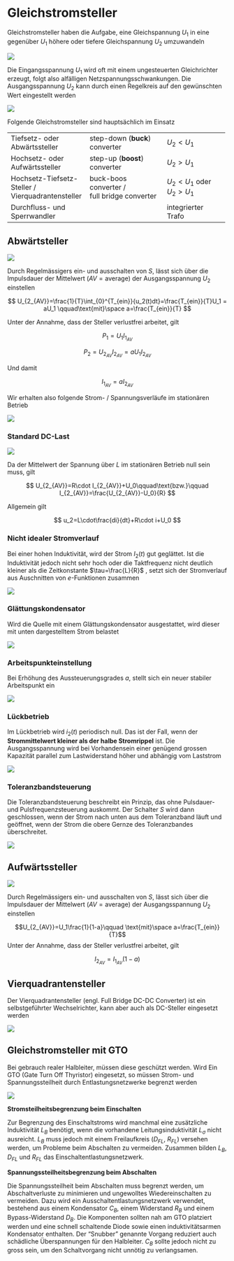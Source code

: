 # Gleichstromsteller

Gleichstromsteller haben die Aufgabe, eine Gleichspannung $U_1$ in eine gegenüber $U_1$ höhere oder tiefere Gleichspannung $U_2$ umzuwandeln

![](images/04_DC-Steller_Ungeregelt.png){fig-align="center"}

Die Eingangsspannung $U_1$ wird oft mit einem ungesteuerten Gleichrichter erzeugt, folgt also alfälligen Netzspannungsschwankungen. Die Ausgangsspannung $U_2$ kann durch einen Regelkreis auf den gewünschten Wert eingestellt werden

![](images/04_DC-Steller_Geregelt.png){fig-align="center" }

Folgende Gleichstromsteller sind hauptsächlich im Einsatz

`\end{multicols}`{=latex}

+--------------------------------+--------------------------------+--------------------------+
| Tiefsetz- oder Abwärtssteller  | step-down (**buck**) converter | $U_2<U_1$                |
+--------------------------------+--------------------------------+--------------------------+
| Hochsetz- oder Aufwärtssteller | step-up (**boost**) converter  | $U_2>U_1$                |
+--------------------------------+--------------------------------+--------------------------+
| Hochsetz-Tiefsetz-Steller /\   | buck-boos converter /\         | $U_2<U_1$ oder $U_2>U_1$ |
| Vierquadrantensteller          | full bridge converter          |                          |
+--------------------------------+--------------------------------+--------------------------+
| Durchfluss- und Sperrwandler   |                                | integrierter Trafo       |
+--------------------------------+--------------------------------+--------------------------+

`\begin{multicols}{2}`{=latex}


## Abwärtsteller

![](images/04_Chopper.png){fig-align="center" }

Durch Regelmässigers ein- und ausschalten von $S$, lässt sich über die Impulsdauer der Mittelwert ($AV=\text{average}$) der Ausgangsspannung $U_2$ einstellen

$$
U_{2_{AV}}=\frac{1}{T}\int_{0}^{T_{ein}}{u_2(t)dt}=\frac{T_{ein}}{T}U_1 = aU_1 \qquad\text{mit}\space a=\frac{T_{ein}}{T}
$$

Unter der Annahme, dass der Steller verlustfrei arbeitet, gilt

$$
P_1=U_1I_{1_{AV}}
$$

$$
P_2=U_{2_{AV}}I_{2_{AV}}=aU_1I_{2_{AV}}
$$

Und damit

$$
I_{1_{AV}}=aI_{2_{AV}}
$$

Wir erhalten also folgende Strom- / Spannungsverläufe im stationären Betrieb

![](images/04_ChopperWaveform.png){fig-align="center" }

### Standard DC-Last

![](images/04_ChopperDC-Last.png){fig-align="center" }

Da der Mittelwert der Spannung über $L$ im stationären Betrieb null sein muss, gilt

$$
U_{2_{AV}}=R\cdot I_{2_{AV}}+U_0\qquad\text{bzw.}\qquad I_{2_{AV}}=\frac{U_{2_{AV}}-U_0}{R}
$$

Allgemein gilt

$$
u_2=L\cdot\frac{di}{dt}+R\cdot i+U_0
$$

### Nicht idealer Stromverlauf

Bei einer hohen Induktivität, wird der Strom $I_2(t)$ gut geglättet. Ist die Induktivität jedoch nicht sehr hoch oder die Taktfrequenz nicht deutlich kleiner als die Zeitkonstante $\tau=\frac{L}{R}$ , setzt sich der Stromverlauf aus Auschnitten von $e$-Funktionen zusammen

![](images/04_e-Functions.png){fig-align="center" }

### Glättungskondensator

Wird die Quelle mit einem Glättungskondensator ausgestattet, wird dieser mit unten dargestelltem Strom belastet

![](images/04_Gl%C3%A4ttungskondensator.png){fig-align="center" }

### Arbeitspunkteinstellung

Bei Erhöhung des Aussteuerungsgrades $a$, stellt sich ein neuer stabiler Arbeitspunkt ein

![](images/04_AP-Einstellung.png)

### Lückbetrieb

Im Lückbetrieb wird $i_2(t)$ periodisch null. Das ist der Fall, wenn der **Strommittelwert kleiner als der halbe Stromrippel** ist. Die Ausgangsspannung wird bei Vorhandensein einer genügend grossen Kapazität parallel zum Lastwiderstand höher und abhängig vom Laststrom

![](images/04_Lueckbetrieb.png)

### Toleranzbandsteuerung

Die Toleranzbandsteuerung beschreibt ein Prinzip, das ohne Pulsdauer- und Pulsfrequenzsteuerung auskommt. Der Schalter $S$ wird dann geschlossen, wenn der Strom nach unten aus dem Toleranzband läuft und geöffnet, wenn der Strom die obere Gernze des Toleranzbandes überschreitet.

![](images/04_Toleranzband.png)

## Aufwärtssteller

![](images/04_Boost.png)

Durch Regelmässigers ein- und ausschalten von $S$, lässt sich über die Impulsdauer der Mittelwert ($AV=\text{average}$) der Ausgangsspannung $U_2$ einstellen

$$U_{2_{AV}}=U_1\frac{1}{1-a}\qquad \text{mit}\space a=\frac{T_{ein}}{T}$$ Unter der Annahme, dass der Steller verlustfrei arbeitet, gilt

$$
I_{2_{AV}}=I_{1_{AV}}(1-a)
$$

## Vierquadrantensteller

Der Vierquadrantensteller (engl. Full Bridge DC-DC Converter) ist ein selbstgeführter Wechselrichter, kann aber auch als DC-Steller eingesetzt werden

![](images/04_Vierquadrantensteller.png)

## Gleichstromsteller mit GTO

Bei gebrauch realer Halbleiter, müssen diese geschützt werden. Wird Ein GTO (Gate Turn Off Thyristor) eingesetzt, so müssen Strom- und Spannungssteilheit durch Entlastungsnetzwerke begrenzt werden

![](images/04_GTO_Chopper.png)

**Stromsteilheitsbegrenzung beim Einschalten**

Zur Begrenzung des Einschaltstroms wird manchmal eine zusätzliche Induktivität $L_B$ benötigt, wenn die vorhandene Leitungsinduktivität $L_\sigma$ nicht ausreicht. $L_B$ muss jedoch mit einem Freilaufkreis ($D_{FL}$, $R_{FL}$) versehen werden, um Probleme beim Abschalten zu vermeiden. Zusammen bilden $L_B$, $D_{FL}$ und $R_{FL}$ das Einschaltentlastungsnetzwerk.

**Spannungssteilheitsbegrenzung beim Abschalten**

Die Spannungssteilheit beim Abschalten muss begrenzt werden, um Abschaltverluste zu minimieren und ungewolltes Wiedereinschalten zu vermeiden. Dazu wird ein Ausschaltentlastungsnetzwerk verwendet, bestehend aus einem Kondensator $C_B$, einem Widerstand $R_B$ und einem Bypass-Widerstand $D_B$. Die Komponenten sollten nah am GTO platziert werden und eine schnell schaltende Diode sowie einen induktivitätsarmen Kondensator enthalten. Der "Snubber" genannte Vorgang reduziert auch schädliche Überspannungen für den Halbleiter. $C_B$ sollte jedoch nicht zu gross sein, um den Schaltvorgang nicht unnötig zu verlangsamen.